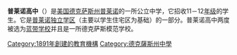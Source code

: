 {{Infobox School|
  name           = 普莱诺高中|
  image          = Pshs pond.jpg|
  imagesize      = 275px|  
  image caption  = The pond at Plano Senior High School|
  motto          = ''A Tradition of Excellence''|
  established    = 1891年|
  fundingtype    = Public|
  schooltype     = [[公立學校|公立學校]]|
  district       = [[布蘭諾独立學區|布蘭諾独立學區]]|
  grades         = {{le|十一年級|Eleventh grade|11}}-[[十二年級|12]]|
  principal      = 道尔·狄恩博士|
  address        = 独立大道2200号|
  city           = [[普莱诺_(得克萨斯州)|普萊諾]]|
  state          = [[德克萨斯州|德克萨斯州]]|
  zipcode        = 75075|
  country        = USA|
  campus type    = [[Suburb|Suburb]]an|
  campus size    = {{convert|96|acre|ha|lk=on}}|
  enrollment     = 2,682|
  faculty        = 230|
  mascot         = [[斑猫|野猫]]|
  mascot image   = <!-- 檔案不存在 [[File:Pshs_logo.gif|50px]] -->|
  colors         = [[栗色|栗色]] 和 [[白色|白色]] {{color box|maroon}} {{color box|white}}|
  homepage       = [http://k-12.pisd.edu/schools/pshs/ k-12.pisd.edu/schools/pshs/]|}} 

'''普莱诺高中'''（{{lang-en|Plano Senior High School}}）是[[美国|美国]][[德克萨斯州|德克萨斯州]][[普莱诺_(得克萨斯州)|普莱诺]]的一所公立中学，它招收11－12[[年级|年级]]的学生。它是[[普莱诺独立学区|普莱诺独立学区]]（主要以学生住宅区为基础）的一部分。普莱诺高中两度被选为[[蓝带学校|蓝带学校]]并且是一所德克萨斯模范学校。

{{Seni-stub}}
[[Category:1891年創建的教育機構|Category:1891年創建的教育機構]]
[[Category:德克薩斯州中學|Category:德克薩斯州中學]]
